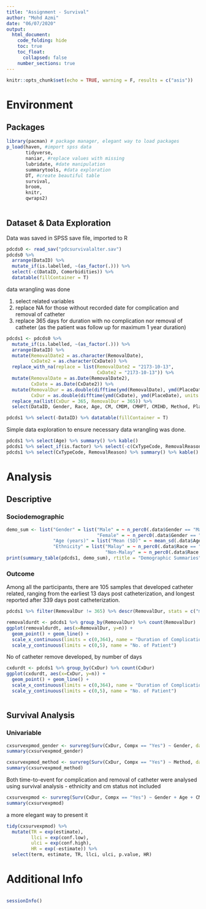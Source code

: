 ```yaml
---
title: "Assignment - Survival"
author: "Mohd Azmi"
date: "06/07/2020"
output: 
  html_document:
    code_folding: hide
    toc: true
    toc_float:
      collapsed: false
    number_sections: true
---
```


```r
knitr::opts_chunk$set(echo = TRUE, warning = F, results = c("asis"))
```

# Environment

## Packages

```r
library(pacman) # package manager, elegant way to load packages
p_load(haven, #import spss data
       tidyverse,
       naniar, #replace values with missing
       lubridate, #date manipulation
       summarytools, #data exploration
       DT, #create beautiful table
       survival,
       broom,
       knitr,
       qwraps2)  
       
```

## Dataset & Data Exploration

Data was saved in SPSS save file, imported to R

```r
pdcds0 <- read_sav("pdcsurvivalalter.sav")
pdcds0 %>% 
  arrange(DataID) %>%
  mutate_if(is.labelled, ~(as_factor(.))) %>%
  select(-c(DataID, Comorbidities)) %>%
  datatable(fillContainer = T)
```

data wrangling was done

1. select related variables
2. replace NA for those without recorded date for complication and removal of catheter
3. replace 365 days for duration with no complication nor removal of catheter (as the patient was follow up for maximum 1 year duration)



```r
pdcds1 <- pdcds0 %>%
  mutate_if(is.labelled, ~(as_factor(.))) %>%
  arrange(DataID) %>% 
  mutate(RemovalDate2 = as.character(RemovalDate),
         CxDate2 = as.character(CxDate)) %>% 
  replace_with_na(replace = list(RemovalDate2 = "2173-10-13",
                                 CxDate2 = "2173-10-13")) %>%
  mutate(RemovalDate = as.Date(RemovalDate2),
         CxDate = as.Date(CxDate2)) %>%
  mutate(RemovalDur = as.double(difftime(ymd(RemovalDate), ymd(PlaceDate), units = "days")),
         CxDur = as.double(difftime(ymd(CxDate), ymd(PlaceDate), units = "days"))) %>%
  replace_na(list(CxDur = 365, RemovalDur = 365)) %>%
  select(DataID, Gender, Race, Age, CM, CMDM, CMHPT, CMIHD, Method, PlaceDate, Compx, CxTypeCode, CxDate, CxDur, CatheterStatus, RemovalDate, RemovalDur, RemovalReason)

pdcds1 %>% select(-DataID) %>% datatable(fillContainer = T)
```

Simple data exploration to ensure necessary data wrangling was done.

```r
pdcds1 %>% select(Age) %>% summary() %>% kable()
pdcds1 %>% select_if(is.factor) %>% select(-c(CxTypeCode, RemovalReason)) %>% summary() %>% kable()
pdcds1 %>% select(CxTypeCode, RemovalReason) %>% summary() %>% kable()
```

# Analysis

## Descriptive

### Sociodemographic

```r
demo_sum <- list("Gender" = list("Male" = ~ n_perc0(.data$Gender == "Male"),
                                 "Female" = ~ n_perc0(.data$Gender == "Female")),
                 "Age (years)" = list("Mean (SD)" = ~ mean_sd(.data$Age, denote_sd = "paren")),
                 "Ethnicity" = list("Malay" = ~ n_perc0(.data$Race == "Malay"),
                                    "Non-Malay" = ~ n_perc0(.data$Race == "Non-Malay")))
print(summary_table(pdcds1, demo_sum), rtitle = "Demographic Summaries", cnames = c("Mean (SD) / n (%)"))
```


### Outcome

Among all the participants, there are 105 samples that developed catheter related, ranging from the earliest 13 days post catheterization, and longest reported after 339 days post catheterization.

```r
pdcds1 %>% filter(RemovalDur != 365) %>% descr(RemovalDur, stats = c("min", "max", "n.valid"))
```



```r
removaldurdt <- pdcds1 %>% group_by(RemovalDur) %>% count(RemovalDur)
ggplot(removaldurdt, aes(x=RemovalDur, y=n)) +
  geom_point() + geom_line() +
  scale_x_continuous(limits = c(0,364), name = "Duration of Complication (day)") +
  scale_y_continuous(limits = c(0,5), name = "No. of Patient")
```

No of catheter remove developed, by number of days

```r
cxdurdt <- pdcds1 %>% group_by(CxDur) %>% count(CxDur)
ggplot(cxdurdt, aes(x=CxDur, y=n)) +
  geom_point() + geom_line() +
  scale_x_continuous(limits = c(0,364), name = "Duration of Complication (day)") +
  scale_y_continuous(limits = c(0,5), name = "No. of Patient")
```

```r

```

## Survival Analysis

### Univariable

```r
cxsurvexpmod_gender <- survreg(Surv(CxDur, Compx == "Yes") ~ Gender, data = pdcds1, dist = "exponential")
summary(cxsurvexpmod_gender)
```

```r
cxsurvexpmod_method <- survreg(Surv(CxDur, Compx == "Yes") ~ Method, data = pdcds1, dist = "exponential")
summary(cxsurvexpmod_method)
```


Both time-to-event for complication and removal of catheter were analysed using survival analysis
- ethnicity and cm status not included



```r
cxsurvexpmod <- survreg(Surv(CxDur, Compx == "Yes") ~ Gender + Age + CMDM + Method, data = pdcds1, dist = "exponential")
summary(cxsurvexpmod)
```
a more elegant way to present it

```r
tidy(cxsurvexpmod) %>% 
  mutate(TR = exp(estimate),
         llci = exp(conf.low),
         ulci = exp(conf.high),
         HR = exp(-estimate)) %>% 
  select(term, estimate, TR, llci, ulci, p.value, HR)
```



# Additional Info

```r

```




```r
sessionInfo()
```

